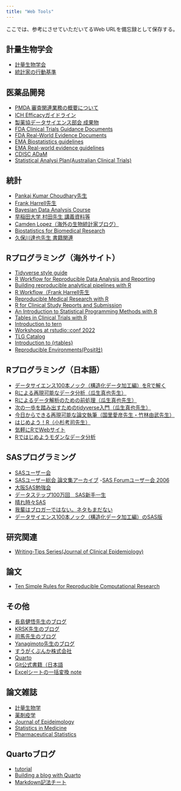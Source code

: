 ```yaml
---
title: "Web Tools"
---
```


ここでは、参考にさせていただいてるWeb URLを備忘録として保存する。

## 計量生物学会

-   [計量生物学会](https://www.biometrics.gr.jp/)
-   [統計家の行動基準](https://www.biometrics.gr.jp/news/all/standard_20150310.pdf)

## 医薬品開発

-   [PMDA 審査関連業務の概要について](https://www.pmda.go.jp/review-services/outline/0001.html)
-   [ICH Efficacyガイドライン](https://www.pmda.go.jp/int-activities/int-harmony/ich/0011.html)
-   [製薬協データサイエンス部会 成果物](https://www.jpma.or.jp/information/evaluation/results/allotment/results01.html#%E3%83%87%E3%83%BC%E3%82%BF%E3%82%B5%E3%82%A4%E3%82%A8%E3%83%B3%E3%82%B9)
-   [FDA Clinical Trials Guidance Documents](https://www.fda.gov/science-research/clinical-trials-and-human-subject-protection/clinical-trials-guidance-documents)
-   [FDA Real-World Evidence Documents](https://www.fda.gov/science-research/science-and-research-special-topics/real-world-evidence)
-   [EMA Biostatistics guidelines](https://www.ema.europa.eu/en/human-regulatory-overview/research-and-development/scientific-guidelines/clinical-efficacy-safety-guidelines/biostatistics#topics)
-   [EMA Real-world evidence guidelines](https://www.ema.europa.eu/en/human-regulatory-overview/research-development/scientific-guidelines/clinical-efficacy-safety-guidelines/real-world-evidence)
-   [CDISC ADaM](https://www.cdisc.org/standards/foundational/adam)
- [Statistical Analysi Plan(Australian Clinical Trials)](https://clinicaltrialsalliance.org.au/resource/statistical-analysis-plan/)

## 統計

-   [Pankaj Kumar Choudhary先生](https://personal.utdallas.edu/~pankaj/)
-   [Frank Harrell先生](https://www.fharrell.com/about)
-   [Bayesian Data Analysis Course](https://avehtari.github.io/BDA_course_Aalto/index.html)
-   [早稲田大学 村田先生 講義資料等](https://noboru-murata.github.io/lectures/)
-   [Camden Lopez（海外の生物統計家ブログ）](https://www.camdenlopez.com/about/)
-   [Biostatistics for Biomedical Research](https://hbiostat.org/bbrc/)
-   [久保川達也先生 書籍関連](https://sites.google.com/site/ktatsuya77/xian-dai)

## Rプログラミング（海外サイト）

-   [Tidyverse style guide](https://style.tidyverse.org/index.html)
-   [R Workflow for Reproducible Data Analysis and Reporting](https://hbiostat.org/rflow/)
-   [Building reproducible analytical pipelines with R](https://raps-with-r.dev/)
-   [R Workflow（Frank Harrell先生](https://www.fharrell.com/post/rflow/)
-   [Reproducible Medical Research with R](https://rmrwr.netlify.app/)
-   [R for Clinical Study Reports and Submission](https://r4csr.org/)
-   [An Introduction to Statistical Programming Methods with R](https://smac-group.github.io/ds/)
-   [Tables in Clinical Trials with R](https://rconsortium.github.io/rtrs-wg/)
-   [Introduction to tern](https://cran.r-project.org/web/packages/tern/vignettes/tern.html)
-   [Workshops at rstudio::conf 2022](https://github.com/rstudio-conf-2022)
-   [TLG Catalog](https://insightsengineering.github.io/tlg-catalog/stable/)
-   [Introduction to {rtables}](https://insightsengineering.github.io/rtables/v0.6.10/articles/rtables.html)
-   [Reproducible Environments(Posit社)](https://solutions.posit.co/envs-pkgs/environments/)

## Rプログラミング（日本語）

-   [データサイエンス100本ノック（構造化データ加工編）をRで解く](https://zenn.dev/masayukeeeee/articles/a7fbdb6f2f38b9)
-   [Rによる再現可能なデータ分析（瓜生真也先生）](https://uribo.github.io/rrr/)
-   [Rによるデータ解析のための前処理（瓜生真也先生）](https://uribo.github.io/dmr/)
-   [次の一歩を踏み出すためのtidyverse入門（瓜生真也先生）](https://uribo.github.io/230827ism_ws/)
-   [今日からできる再現可能な論文執筆（国里愛彦先生・竹林由武先生）](https://ykunisato.github.io/jpa2020-tws-002/)
-   [はじめよう！R（小杉考司先生）](https://kosugitti.github.io/slides/TokyoR117/RforBeginner.html#r%E3%82%92%E3%81%95%E3%82%8F%E3%81%A3%E3%81%A6%E3%81%BF%E3%81%BE%E3%81%97%E3%82%87%E3%81%86)
-   [気軽にRでWebサイト](https://shohei-doi.github.io/academic-website/get-started.html)
-   [Rではじめようモダンなデータ分析](https://book.mynavi.jp/manatee/series/detail/id=54225)

## SASプログラミング

-   [SASユーザー会](https://www.sas.com/ja_jp/usergroups.html)
-   [SASユーザー総会 論文集アーカイブ](https://sites.google.com/view/sas-japan-user-group-archive/%E3%83%9B%E3%83%BC%E3%83%A0)
-[SAS Forumユーザー会 2006](https://www.sas.com/offices/asiapacific/japan/usergroups/technical06/appendix.html)
-   [大阪SAS勉強会](https://sites.google.com/view/osakasasbenkyokai/%E3%83%9B%E3%83%BC%E3%83%A0)
-   [データステップ100万回　SAS新手一生](https://sas-tumesas.blogspot.com/)
-   [晴れ時々SAS](https://dengonmemo.blogspot.com/p/blog-page.html)
-   [我輩はブロガーではない。ネタもまだない](https://japelin.hatenablog.com/entry/2025/05/03/210416)
-   [データサイエンス100本ノック（構造化データ加工編）のSAS版](https://github.com/Nikkei-R-DataScience/sas-100knocks-preprocess/blob/main/answer/sas100knocks.ipynb)

## 研究関連

-   [Writing-Tips Series(Journal of Clinical Epidemiology)](https://www.jclinepi.com/content/jce-Writing-Tips-Series)

## 論文

-   [Ten Simple Rules for Reproducible Computational Research](https://journals.plos.org/ploscompbiol/article?id=10.1371/journal.pcbi.1003285)

## その他

-   [長島健悟先生のブログ](https://nshi.jp/)
-   [KRSK先生のブログ](https://www.krsk-phs.com/)
-   [司馬先生のブログ](https://162348.github.io/)
-   [Yanagimoto先生のブログ](https://zenn.dev/nicetak)
-   [すうがくぶんか株式会社](https://sugakubunka.com/)
-   [Quarto](https://quarto.org/)
-   [Git公式書籍（日本語](https://git-scm.com/book/ja/v2)
-   [Excelシートの一括変換 note](https://note.com/office_haru/n/n35ab7211eece)

## 論文雑誌

-   [計量生物学](https://www.jstage.jst.go.jp/browse/jjb/list/-char/ja)
-   [薬剤疫学](https://www.jstage.jst.go.jp/browse/jjpe/-char/ja)
-   [Journal of Epideimology](https://jeaweb.jp/journal/issues/jstage/index.html)
-   [Statistics in Medicine](https://onlinelibrary.wiley.com/loi/10970258)
-   [Pharmaceutical Statistics](https://onlinelibrary.wiley.com/toc/15391612/current)

## Quartoブログ

-   [tutorial](https://ivelasq.quarto.pub/building-a-blog-with-quarto/intro.html)
- [Building a blog with Quarto](https://qiita.com/Qiita/items/c686397e4a0f4f11683d)
- [Markdown記法チート](https://qiita.com/Qiita/items/c686397e4a0f4f11683d)

